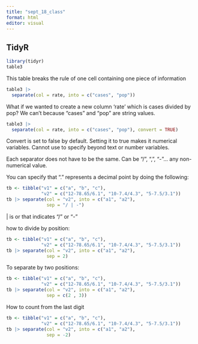 ```yaml
---
title: "sept_18_class"
format: html
editor: visual
---
```


## TidyR

```r
library(tidyr)
table3
```

This table breaks the rule of one cell containing one piece of information

```r
table3 |>
  separate(col = rate, into = c("cases", "pop"))
```

What if we wanted to create a new column 'rate' which is cases divided by pop? We can't because "cases" and "pop" are string values.

```r
table3 |>
  separate(col = rate, into = c("cases", "pop"), convert = TRUE)
```

Convert is set to false by default. Setting it to true makes it numerical variables. Cannot use to specify beyond text or number variables.

Each separator does not have to be the same. Can be "/", ",", "-"... any non-numerical value.

You can specify that "." represents a decimal point by doing the following:

```r
tb <- tibble("v1" = c("a", "b", "c"),
             "v2" = c("12-78.65/6.1", "10-7.4/4.3", "5-7.5/3.1"))
tb |> separate(col = "v2", into = c("a1", "a2"),
               sep = "/ | -")
```

\| is or that indicates "/" or "-"

how to divide by position:

```r
tb <- tibble("v1" = c("a", "b", "c"),
             "v2" = c("12-78.65/6.1", "10-7.4/4.3", "5-7.5/3.1"))
tb |> separate(col = "v2", into = c("a1", "a2"),
               sep = 2)
```

To separate by two positions:

```r
tb <- tibble("v1" = c("a", "b", "c"),
             "v2" = c("12-78.65/6.1", "10-7.4/4.3", "5-7.5/3.1"))
tb |> separate(col = "v2", into = c("a1", "a2"),
               sep = c(2 , 3))
```

How to count from the last digit

```r
tb <- tibble("v1" = c("a", "b", "c"),
             "v2" = c("12-78.65/6.1", "10-7.4/4.3", "5-7.5/3.1"))
tb |> separate(col = "v2", into = c("a1", "a2"),
               sep = -2)
```
